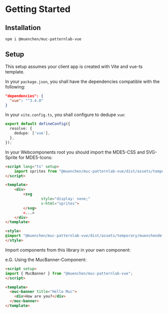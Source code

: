 
<Meta title="Getting Started" />

# Getting Started

## Installation

```shell
npm i @muenchen/muc-patternlab-vue
```

## Setup

This setup assumes your client app is created with Vite and vue-ts template.

In your `package.json`, you shall have the dependencies compatible with the following:

```json
"dependencies": {
  "vue": "^3.4.0"
}
```

In your `vite.config.ts`, you shall configure to dedupe `vue`:

```ts
export default defineConfig({
  resolve: {
    dedupe: ['vue'],
  },
});
```

In your Webcomponents root you should import the MDE5-CSS and SVG-Sprite for MDE5-Icons:

```html
<script lang="ts" setup>
    import sprites from "@muenchen/muc-patternlab-vue/dist/assets/temporary/muc-icons.svg?raw";
</script>

<template>
    <div>
        <svg
                style="display: none;"
                v-html="sprites">
        </svg>
        <...>
    </div>
</template>

<style>
@import "@muenchen/muc-patternlab-vue/dist/assets/temporary/muenchende-style.css";
</style>
```

Import components from this library in your own component:

e.G. Using the MucBanner-Component:

```html
<script setup>
import { MucBanner } from "@muenchen/muc-patternlab-vue";
</script>

<template>
  <muc-banner title="Hello Muc">
    <div>How are you?</div>
  </muc-banner>
</template>
```